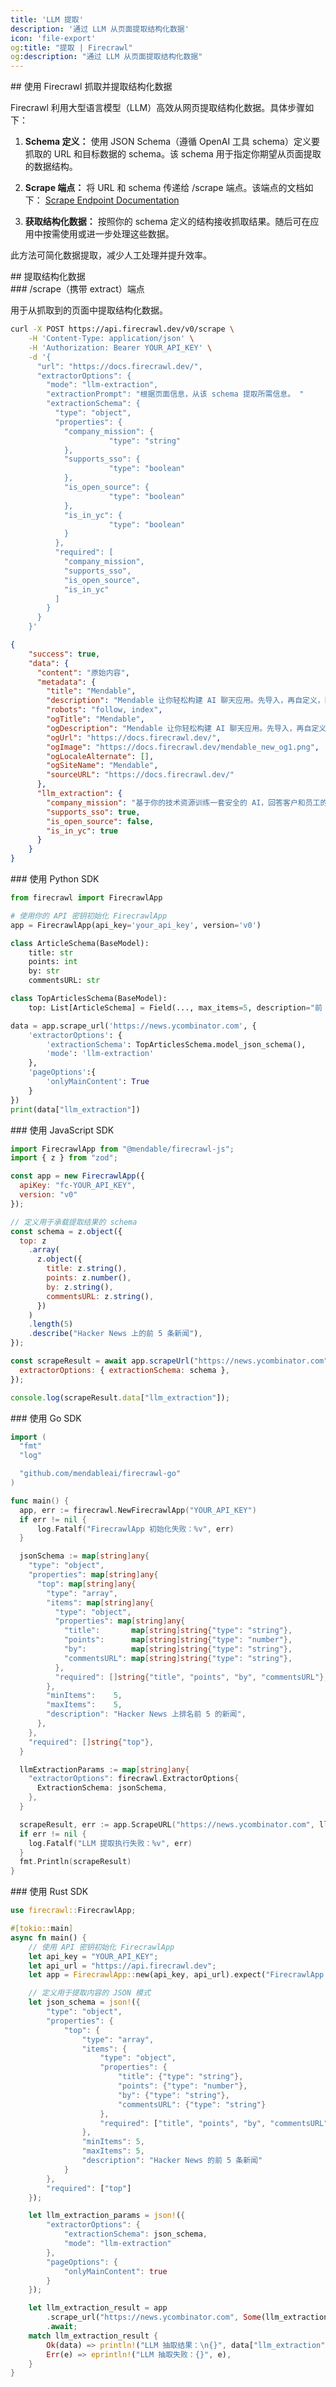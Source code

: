```yaml
---
title: 'LLM 提取'
description: '通过 LLM 从页面提取结构化数据'
icon: 'file-export'
og:title: "提取 | Firecrawl"
og:description: "通过 LLM 从页面提取结构化数据"
---
```


<div id="scrape-and-extract-structured-data-with-firecrawl">
  ## 使用 Firecrawl 抓取并提取结构化数据
</div>

Firecrawl 利用大型语言模型（LLM）高效从网页提取结构化数据。具体步骤如下：

1. **Schema 定义：**
   使用 JSON Schema（遵循 OpenAI 工具 schema）定义要抓取的 URL 和目标数据的 schema。该 schema 用于指定你期望从页面提取的数据结构。

2. **Scrape 端点：**
   将 URL 和 schema 传递给 /scrape 端点。该端点的文档如下：
   [Scrape Endpoint Documentation](https://docs.firecrawl.dev/api-reference/endpoint/scrape)

3. **获取结构化数据：**
   按照你的 schema 定义的结构接收抓取结果。随后可在应用中按需使用或进一步处理这些数据。

此方法可简化数据提取，减少人工处理并提升效率。

<div id="extract-structured-data">
  ## 提取结构化数据
</div>

<div id="scrape-with-extract-endpoint">
  ### /scrape（携带 extract）端点
</div>

用于从抓取到的页面中提取结构化数据。

```bash
curl -X POST https://api.firecrawl.dev/v0/scrape \
    -H 'Content-Type: application/json' \
    -H 'Authorization: Bearer YOUR_API_KEY' \
    -d '{
      "url": "https://docs.firecrawl.dev/",
      "extractorOptions": {
        "mode": "llm-extraction",
        "extractionPrompt": "根据页面信息，从该 schema 提取所需信息。 "
        "extractionSchema": {
          "type": "object",
          "properties": {
            "company_mission": {
                      "type": "string"
            },
            "supports_sso": {
                      "type": "boolean"
            },
            "is_open_source": {
                      "type": "boolean"
            },
            "is_in_yc": {
                      "type": "boolean"
            }
          },
          "required": [
            "company_mission",
            "supports_sso",
            "is_open_source",
            "is_in_yc"
          ]
        }
      }
    }'
```

```json
{
    "success": true,
    "data": {
      "content": "原始内容",
      "metadata": {
        "title": "Mendable",
        "description": "Mendable 让你轻松构建 AI 聊天应用。先导入，再自定义，随后用一行代码即可随处部署。由 SideGuide 推出",
        "robots": "follow, index",
        "ogTitle": "Mendable",
        "ogDescription": "Mendable 让你轻松构建 AI 聊天应用。先导入，再自定义，随后用一行代码即可随处部署。由 SideGuide 推出",
        "ogUrl": "https://docs.firecrawl.dev/",
        "ogImage": "https://docs.firecrawl.dev/mendable_new_og1.png",
        "ogLocaleAlternate": [],
        "ogSiteName": "Mendable",
        "sourceURL": "https://docs.firecrawl.dev/"
      },
      "llm_extraction": {
        "company_mission": "基于你的技术资源训练一套安全的 AI，回答客户和员工的问题，让你的团队无需亲自处理",
        "supports_sso": true,
        "is_open_source": false,
        "is_in_yc": true
      }
    }
}

```


<div id="using-python-sdk">
  ### 使用 Python SDK
</div>

```python
from firecrawl import FirecrawlApp

# 使用你的 API 密钥初始化 FirecrawlApp
app = FirecrawlApp(api_key='your_api_key', version='v0')

class ArticleSchema(BaseModel):
    title: str
    points: int 
    by: str
    commentsURL: str

class TopArticlesSchema(BaseModel):
    top: List[ArticleSchema] = Field(..., max_items=5, description="前 5 篇热门文章")

data = app.scrape_url('https://news.ycombinator.com', {
    'extractorOptions': {
        'extractionSchema': TopArticlesSchema.model_json_schema(),
        'mode': 'llm-extraction'
    },
    'pageOptions':{
        'onlyMainContent': True
    }
})
print(data["llm_extraction"])
```


<div id="with-javascript-sdk">
  ### 使用 JavaScript SDK
</div>

```js
import FirecrawlApp from "@mendable/firecrawl-js";
import { z } from "zod";

const app = new FirecrawlApp({
  apiKey: "fc-YOUR_API_KEY",
  version: "v0"
});

// 定义用于承载提取结果的 schema
const schema = z.object({
  top: z
    .array(
      z.object({
        title: z.string(),
        points: z.number(),
        by: z.string(),
        commentsURL: z.string(),
      })
    )
    .length(5)
    .describe("Hacker News 上的前 5 条新闻"),
});

const scrapeResult = await app.scrapeUrl("https://news.ycombinator.com", {
  extractorOptions: { extractionSchema: schema },
});

console.log(scrapeResult.data["llm_extraction"]);
```


<div id="with-go-sdk">
  ### 使用 Go SDK
</div>

```go Go
import (
  "fmt"
  "log"

  "github.com/mendableai/firecrawl-go"
)

func main() {
  app, err := firecrawl.NewFirecrawlApp("YOUR_API_KEY")
  if err != nil {
      log.Fatalf("FirecrawlApp 初始化失败：%v", err)
  }

  jsonSchema := map[string]any{
    "type": "object",
    "properties": map[string]any{
      "top": map[string]any{
        "type": "array",
        "items": map[string]any{
          "type": "object",
          "properties": map[string]any{
            "title":       map[string]string{"type": "string"},
            "points":      map[string]string{"type": "number"},
            "by":          map[string]string{"type": "string"},
            "commentsURL": map[string]string{"type": "string"},
          },
          "required": []string{"title", "points", "by", "commentsURL"},
        },
        "minItems":    5,
        "maxItems":    5,
        "description": "Hacker News 上排名前 5 的新闻",
      },
    },
    "required": []string{"top"},
  }

  llmExtractionParams := map[string]any{
    "extractorOptions": firecrawl.ExtractorOptions{
      ExtractionSchema: jsonSchema,
    },
  }

  scrapeResult, err := app.ScrapeURL("https://news.ycombinator.com", llmExtractionParams)
  if err != nil {
    log.Fatalf("LLM 提取执行失败：%v", err)
  }
  fmt.Println(scrapeResult)
}
```


<div id="with-rust-sdk">
  ### 使用 Rust SDK
</div>

```rust Rust
use firecrawl::FirecrawlApp;

#[tokio::main]
async fn main() {
    // 使用 API 密钥初始化 FirecrawlApp
    let api_key = "YOUR_API_KEY";
    let api_url = "https://api.firecrawl.dev";
    let app = FirecrawlApp::new(api_key, api_url).expect("FirecrawlApp 初始化失败")

    // 定义用于提取内容的 JSON 模式
    let json_schema = json!({
        "type": "object",
        "properties": {
            "top": {
                "type": "array",
                "items": {
                    "type": "object",
                    "properties": {
                        "title": {"type": "string"},
                        "points": {"type": "number"},
                        "by": {"type": "string"},
                        "commentsURL": {"type": "string"}
                    },
                    "required": ["title", "points", "by", "commentsURL"]
                },
                "minItems": 5,
                "maxItems": 5,
                "description": "Hacker News 的前 5 条新闻"
            }
        },
        "required": ["top"]
    });

    let llm_extraction_params = json!({
        "extractorOptions": {
            "extractionSchema": json_schema,
            "mode": "llm-extraction"
        },
        "pageOptions": {
            "onlyMainContent": true
        }
    });

    let llm_extraction_result = app
        .scrape_url("https://news.ycombinator.com", Some(llm_extraction_params))
        .await;
    match llm_extraction_result {
        Ok(data) => println!("LLM 抽取结果：\n{}", data["llm_extraction"]),
        Err(e) => eprintln!("LLM 抽取失败：{}", e),
    }
}
```
